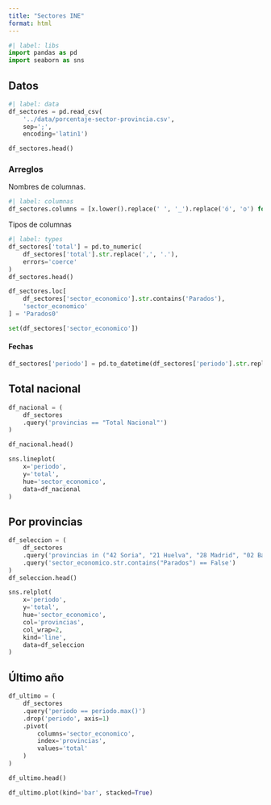 ```yaml
---
title: "Sectores INE"
format: html
---
```



```python
#| label: libs
import pandas as pd
import seaborn as sns
```

## Datos
```python
#| label: data
df_sectores = pd.read_csv(
    '../data/porcentaje-sector-provincia.csv',
    sep=';', 
    encoding='latin1')

df_sectores.head()
```

### Arreglos

Nombres de columnas.
```python
#| label: columnas
df_sectores.columns = [x.lower().replace(' ', '_').replace('ó', 'o') for x in df_sectores.columns]
```

Tipos de columnas
```python
#| label: types
df_sectores['total'] = pd.to_numeric(
    df_sectores['total'].str.replace(',', '.'), 
    errors='coerce'
)
df_sectores.head()
```

```python
df_sectores.loc[
    df_sectores['sector_economico'].str.contains('Parados'), 
    'sector_economico'
] = 'Parados0'

set(df_sectores['sector_economico'])
```

#### Fechas

```python
df_sectores['periodo'] = pd.to_datetime(df_sectores['periodo'].str.replace('T', 'Q'))
```

## Total nacional

```python
df_nacional = (
    df_sectores
    .query('provincias == "Total Nacional"')
)

df_nacional.head()
```

```python
sns.lineplot(
    x='periodo', 
    y='total', 
    hue='sector_economico',
    data=df_nacional
)

```

## Por provincias


```python
df_seleccion = (
    df_sectores
    .query('provincias in ("42 Soria", "21 Huelva", "28 Madrid", "02 Barcelona", "48 Bizkaia")')
    .query('sector_economico.str.contains("Parados") == False')
)
df_seleccion.head()
```

```python
sns.relplot(
    x='periodo', 
    y='total', 
    hue='sector_economico', 
    col='provincias', 
    col_wrap=2,
    kind='line',
    data=df_seleccion
)
```

## Último año

```python
df_ultimo = (
    df_sectores
    .query('periodo == periodo.max()')
    .drop('periodo', axis=1)
    .pivot(
        columns='sector_economico', 
        index='provincias', 
        values='total'
    )
)

df_ultimo.head()
```


```python
df_ultimo.plot(kind='bar', stacked=True)
```



